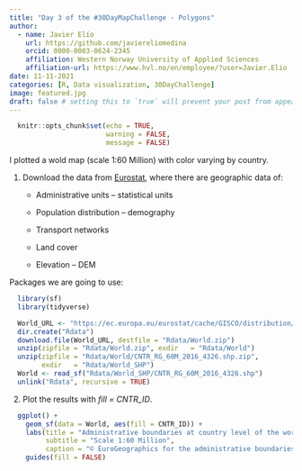 ```yaml
---
title: "Day 3 of the #30DayMapChallenge - Polygons"
author: 
  - name: Javier Elío
    url: https://github.com/javiereliomedina
    orcid: 0000-0003-0624-2345
    affiliation: Western Norway University of Applied Sciences
    affiliation-url: https://www.hvl.no/en/employee/?user=Javier.Elio 
date: 11-11-2021
categories: [R, Data visualization, 30DayChallenge]
image: featured.jpg
draft: false # setting this to `true` will prevent your post from appearing on your listing page until you're ready!
---
```



```r
  
  knitr::opts_chunk$set(echo = TRUE,
                        warning = FALSE,
                        message = FALSE)
```

I plotted a wold map (scale 1:60 Million) with color varying by country. 

1) Download the data from [Eurostat](https://ec.europa.eu/eurostat/web/gisco/geodata/reference-data), where there are geographic data of: 

    + Administrative units – statistical units 
    
    + Population distribution – demography
    
    + Transport networks
    
    + Land cover
    
    + Elevation – DEM

Packages we are going to use:

```r

  library(sf)
  library(tidyverse)

```

```r

  World_URL <- "https://ec.europa.eu/eurostat/cache/GISCO/distribution/v2/countries/download/ref-countries-2016-60m.shp.zip"
  dir.create("Rdata")
  download.file(World_URL, destfile = "Rdata/World.zip")
  unzip(zipfile = "Rdata/World.zip", exdir   = "Rdata/World")
  unzip(zipfile = "Rdata/World/CNTR_RG_60M_2016_4326.shp.zip",
        exdir   = "Rdata/World_SHP")
  World <- read_sf("Rdata/World_SHP/CNTR_RG_60M_2016_4326.shp")
  unlink("Rdata", recursive = TRUE)

```

2) Plot the results with *fill = CNTR_ID*.

```r

  ggplot() +
    geom_sf(data = World, aes(fill = CNTR_ID)) +
    labs(title = "Administrative boundaries at country level of the world",
         subtitle = "Scale 1:60 Million",
         caption = "© EuroGeographics for the administrative boundaries") +
    guides(fill = FALSE)

```

